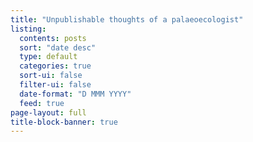 ```yaml
---
title: "Unpublishable thoughts of a palaeoecologist"
listing:
  contents: posts
  sort: "date desc"
  type: default
  categories: true
  sort-ui: false
  filter-ui: false
  date-format: "D MMM YYYY"
  feed: true
page-layout: full
title-block-banner: true
---
```

